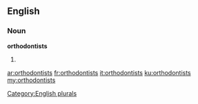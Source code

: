 ==English==

===Noun===
'''orthodontists'''

# {{plural of|orthodontist}}

[[Category:English plurals]]

[[ar:orthodontists]]
[[fr:orthodontists]]
[[it:orthodontists]]
[[ku:orthodontists]]
[[my:orthodontists]]